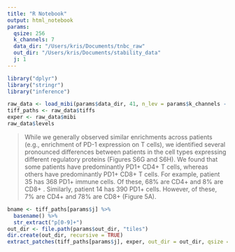 ```yaml
---
title: "R Notebook"
output: html_notebook
params:
  qsize: 256
  k_channels: 7
  data_dir: "/Users/kris/Documents/tnbc_raw"
  out_dir: "/Users/kris/Documents/stability_data"
  j: 1
---
```


```r
library("dplyr")
library("stringr")
library("inference")
```

```r
raw_data <- load_mibi(params$data_dir, 41, n_lev = params$k_channels - 1)
tiff_paths <- raw_data$tiffs
exper <- raw_data$mibi
raw_data$levels
```

> While we generally observed similar enrichments across patients (e.g., enrichment of PD-1 expression on T cells), we identified several pronounced differences between patients in the cell types expressing different regulatory proteins (Figures S6G and S6H). We found that some patients have predominantly PD1+ CD4+ T cells, whereas others have predominantly PD1+ CD8+ T cells. For example, patient 35 has 368 PD1+ immune cells. Of these, 68% are CD4+ and 8% are CD8+ . Similarly, patient 14 has 390 PD1+ cells. However, of these, 7% are CD4+ and 78% are CD8+ (Figure 5A).

```r
bname <- tiff_paths[params$j] %>%
  basename() %>%
  str_extract("p[0-9]+")
out_dir <- file.path(params$out_dir, "tiles")
dir.create(out_dir, recursive = TRUE)
extract_patches(tiff_paths[params$j], exper, out_dir = out_dir, qsize = params$qsize, basename = bname)
```